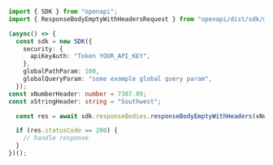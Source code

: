 ```typescript showLineNumbers copy filename="Response Body Empty With Headers usage example"
import { SDK } from "openapi";
import { ResponseBodyEmptyWithHeadersRequest } from "openapi/dist/sdk/models/operations";

(async() => {
  const sdk = new SDK({
    security: {
      apiKeyAuth: "Token YOUR_API_KEY",
    },
    globalPathParam: 100,
    globalQueryParam: "some example global query param",
  });
const xNumberHeader: number = 7307.09;
const xStringHeader: string = "Southwest";

  const res = await sdk.responseBodies.responseBodyEmptyWithHeaders(xNumberHeader, xStringHeader);

  if (res.statusCode == 200) {
    // handle response
  }
})();
```
